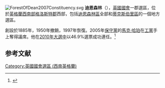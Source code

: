 [[File:ForestOfDean2007Constituency.svg|right]]
'''迪恩森林'''（{{lang-en|Forest of Dean}}），[[英國|英國]][[英國國會|國會]]一郡選區，位於[[英格蘭|英格蘭]][[西南英格蘭|西南部]][[格洛斯特郡|格洛斯特郡]]西部，包括[[迪恩森林區|迪恩森林區]]全部和[[蒂克斯伯里區|蒂克斯伯里區]]的一個地方選區。

創設於1885年，1950年撤銷，1997年恢復。2005年[[保守黨_(英國)|保守黨]]的[[馬克·哈珀|馬克·哈珀]]在[[工黨_(英國)|工黨]]手上奪得議席。他在[[2010年英國大選|2010年大選中]]以46.9%選票成功連任。<ref name="">{{cite news
|publisher=[[英國廣播公司|英國廣播公司]]
|date=2010年5月7日
|title=Election 2010/Constituency/Forest of Dean
|url=http://news.bbc.co.uk/2/shared/election2010/results/constituency/b77.stm
|accessdate=2010年10月28日
|archive-date=2011年4月7日
|archive-url=https://web.archive.org/web/20110407195428/http://news.bbc.co.uk/2/shared/election2010/results/constituency/b77.stm
|dead-url=no
}}</ref>

==参考文献==
<div class="references-small">
<references></references>
</div>

{{DEFAULTSORT:Forest of Dean  (Uk Parliament Constituency)}}
[[Category:英國國會選區_(西南英格蘭)|Category:英國國會選區 (西南英格蘭)]]